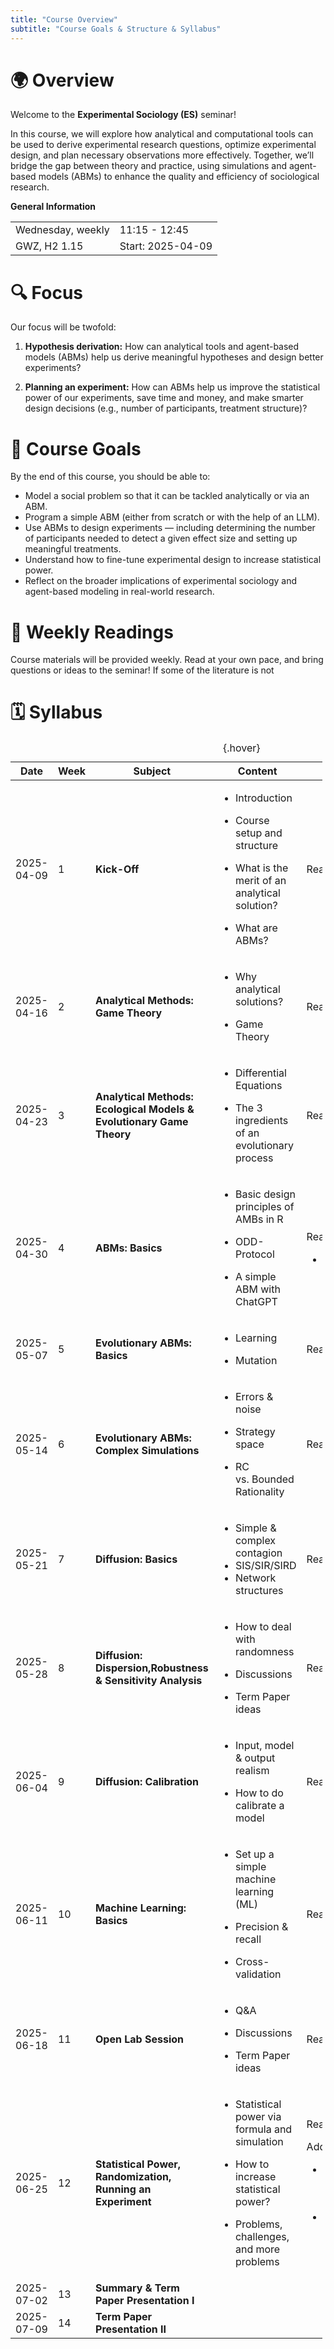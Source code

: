 ```yaml
---
title: "Course Overview"
subtitle: "Course Goals & Structure & Syllabus"
---
```


# 🌍 Overview

Welcome to the **Experimental Sociology (ES)** seminar!

In this course, we will explore how analytical and computational tools can be used to derive experimental research questions, optimize experimental design, and plan necessary observations more effectively. Together, we’ll bridge the gap between theory and practice, using simulations and agent-based models (ABMs) to enhance the quality and efficiency of sociological research.

::: {#custom-block}
**General Information**

|                   |                   |
|:------------------|-------------------|
| Wednesday, weekly | 11:15 - 12:45     |
| GWZ, H2 1.15      | Start: 2025-04-09 |
:::

# 🔍 Focus

Our focus will be twofold:

1.  **Hypothesis derivation:** How can analytical tools and agent-based models (ABMs) help us derive meaningful hypotheses and design better experiments?

2.  **Planning an experiment:** How can ABMs help us improve the statistical power of our experiments, save time and money, and make smarter design decisions (e.g., number of participants, treatment structure)?

# 🎯 Course Goals

By the end of this course, you should be able to:

-   Model a social problem so that it can be tackled analytically or via an ABM.
-   Program a simple ABM (either from scratch or with the help of an LLM).
-   Use ABMs to design experiments — including determining the number of participants needed to detect a given effect size and setting up meaningful treatments.
-   Understand how to fine-tune experimental design to increase statistical power.
-   Reflect on the broader implications of experimental sociology and agent-based modeling in real-world research.

# 📖 Weekly Readings

Course materials will be provided weekly. Read at your own pace, and bring questions or ideas to the seminar! If some of the literature is not

# 🗓️ Syllabus

+------------+------+----------------------------------------------------------------------+--------------------------------------------------+----------------------------------------------------------------------------+
| Date       | Week | Subject                                                              | Content                                          | Literature and Materials                                                   |
+============+======+======================================================================+==================================================+============================================================================+
| 2025-04-09 | 1    | **Kick-Off**                                                         | -   Introduction                                 | Readings:                                                                  |
|            |      |                                                                      |                                                  |                                                                            |
|            |      |                                                                      | -   Course setup and structure                   |                                                                            |
|            |      |                                                                      |                                                  |                                                                            |
|            |      |                                                                      | -   What is the merit of an analytical solution? |                                                                            |
|            |      |                                                                      |                                                  |                                                                            |
|            |      |                                                                      | -   What are ABMs?                               |                                                                            |
+------------+------+----------------------------------------------------------------------+--------------------------------------------------+----------------------------------------------------------------------------+
| 2025-04-16 | 2    | **Analytical Methods:** **Game Theory**                              | -   Why analytical solutions?                    | Readings:                                                                  |
|            |      |                                                                      |                                                  |                                                                            |
|            |      |                                                                      | -   Game Theory                                  |                                                                            |
+------------+------+----------------------------------------------------------------------+--------------------------------------------------+----------------------------------------------------------------------------+
| 2025-04-23 | 3    | **Analytical Methods: Ecological Models & Evolutionary Game Theory** | -   Differential Equations                       | Readings:                                                                  |
|            |      |                                                                      |                                                  |                                                                            |
|            |      |                                                                      | -   The 3 ingredients of an evolutionary process |                                                                            |
+------------+------+----------------------------------------------------------------------+--------------------------------------------------+----------------------------------------------------------------------------+
| 2025-04-30 | 4    | **ABMs: Basics**                                                     | -   Basic design principles of AMBs in R         | Readings:                                                                  |
|            |      |                                                                      |                                                  |                                                                            |
|            |      |                                                                      | -   ODD-Protocol                                 | -   [@grimm2020]                                                           |
|            |      |                                                                      |                                                  |                                                                            |
|            |      |                                                                      | -   A simple ABM with ChatGPT                    |                                                                            |
+------------+------+----------------------------------------------------------------------+--------------------------------------------------+----------------------------------------------------------------------------+
| 2025-05-07 | 5    | **Evolutionary ABMs: Basics**                                        | -   Learning                                     | Readings:                                                                  |
|            |      |                                                                      |                                                  |                                                                            |
|            |      |                                                                      | -   Mutation                                     |                                                                            |
+------------+------+----------------------------------------------------------------------+--------------------------------------------------+----------------------------------------------------------------------------+
| 2025-05-14 | 6    | **Evolutionary ABMs: Complex Simulations**                           | -   Errors & noise                               | Readings:                                                                  |
|            |      |                                                                      |                                                  |                                                                            |
|            |      |                                                                      | -   Strategy space                               |                                                                            |
|            |      |                                                                      |                                                  |                                                                            |
|            |      |                                                                      | -   RC vs. Bounded Rationality                   |                                                                            |
+------------+------+----------------------------------------------------------------------+--------------------------------------------------+----------------------------------------------------------------------------+
| 2025-05-21 | 7    | **Diffusion: Basics**                                                | -   Simple & complex contagion                   | Readings:                                                                  |
|            |      |                                                                      | -   SIS/SIR/SIRD                                 |                                                                            |
|            |      |                                                                      | -   Network structures                           |                                                                            |
+------------+------+----------------------------------------------------------------------+--------------------------------------------------+----------------------------------------------------------------------------+
| 2025-05-28 | 8    | **Diffusion: Dispersion,Robustness & Sensitivity Analysis**          | -   How to deal with randomness                  | Readings:                                                                  |
|            |      |                                                                      |                                                  |                                                                            |
|            |      |                                                                      | -   Discussions                                  |                                                                            |
|            |      |                                                                      |                                                  |                                                                            |
|            |      |                                                                      | -   Term Paper ideas                             |                                                                            |
+------------+------+----------------------------------------------------------------------+--------------------------------------------------+----------------------------------------------------------------------------+
| 2025-06-04 | 9    | **Diffusion: Calibration**                                           | -   Input, model & output realism                | Readings:                                                                  |
|            |      |                                                                      |                                                  |                                                                            |
|            |      |                                                                      | -   How to do calibrate a model                  |                                                                            |
+------------+------+----------------------------------------------------------------------+--------------------------------------------------+----------------------------------------------------------------------------+
| 2025-06-11 | 10   | **Machine Learning: Basics**                                         | -   Set up a simple machine learning (ML)        | Readings:                                                                  |
|            |      |                                                                      |                                                  |                                                                            |
|            |      |                                                                      | -   Precision & recall                           |                                                                            |
|            |      |                                                                      |                                                  |                                                                            |
|            |      |                                                                      | -   Cross-validation                             |                                                                            |
+------------+------+----------------------------------------------------------------------+--------------------------------------------------+----------------------------------------------------------------------------+
| 2025-06-18 | 11   | **Open Lab Session**                                                 | -   Q&A                                          | Readings:                                                                  |
|            |      |                                                                      |                                                  |                                                                            |
|            |      |                                                                      | -   Discussions                                  |                                                                            |
|            |      |                                                                      |                                                  |                                                                            |
|            |      |                                                                      | -   Term Paper ideas                             |                                                                            |
+------------+------+----------------------------------------------------------------------+--------------------------------------------------+----------------------------------------------------------------------------+
| 2025-06-25 | 12   | **Statistical Power, Randomization, Running an Experiment**          | -   Statistical power via formula and simulation | Readings:                                                                  |
|            |      |                                                                      |                                                  |                                                                            |
|            |      |                                                                      | -   How to increase statistical power?           | Additional material:                                                       |
|            |      |                                                                      |                                                  |                                                                            |
|            |      |                                                                      | -   Problems, challenges, and more problems      | -   <https://egap.org/resource/10-things-to-know-about-statistical-power/> |
|            |      |                                                                      |                                                  |                                                                            |
|            |      |                                                                      |                                                  | -   <https://egap.org/resource/10-things-to-know-about-randomization/>     |
+------------+------+----------------------------------------------------------------------+--------------------------------------------------+----------------------------------------------------------------------------+
| 2025-07-02 | 13   | **Summary & Term Paper Presentation I**                              |                                                  |                                                                            |
+------------+------+----------------------------------------------------------------------+--------------------------------------------------+----------------------------------------------------------------------------+
| 2025-07-09 | 14   | **Term Paper Presentation II**                                       |                                                  |                                                                            |
+------------+------+----------------------------------------------------------------------+--------------------------------------------------+----------------------------------------------------------------------------+

: {.hover}
